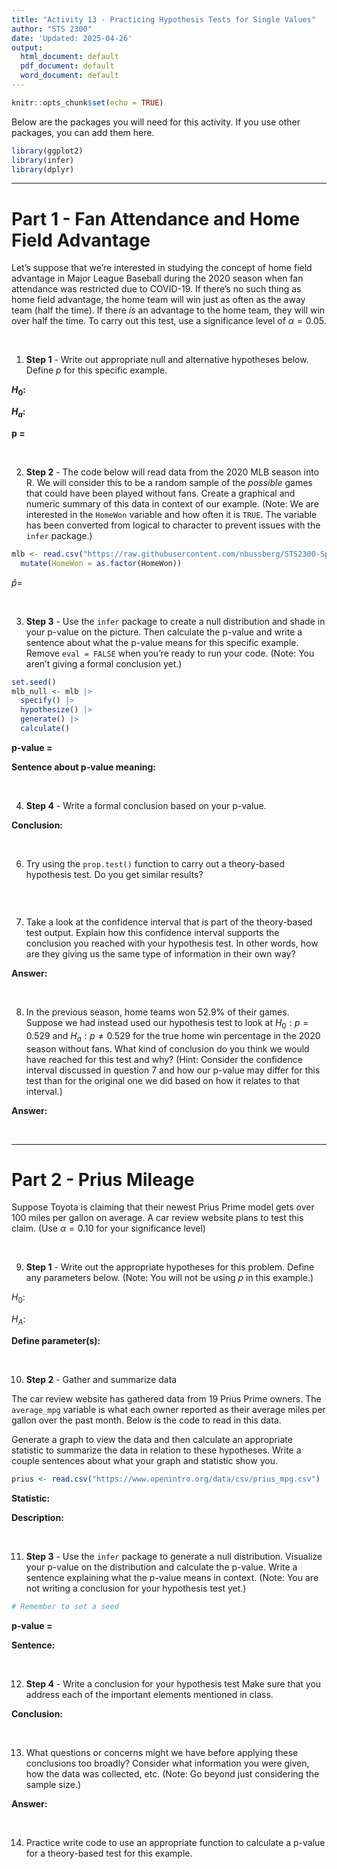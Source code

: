 ```yaml
---
title: "Activity 13 - Practicing Hypothesis Tests for Single Values"
author: "STS 2300"
date: 'Updated: 2025-04-26'
output:
  html_document: default
  pdf_document: default
  word_document: default
---
```


```r
knitr::opts_chunk$set(echo = TRUE)
```

Below are the packages you will need for this activity. If you use other packages, you can add them here.

```r
library(ggplot2)
library(infer)
library(dplyr)
```

---


# Part 1 - Fan Attendance and Home Field Advantage

Let's suppose that we're interested in studying the concept of home field advantage in Major League Baseball during the 2020 season when fan attendance was restricted due to COVID-19. If there's no such thing as home field advantage, the home team will win just as often as the away team (half the time). If there *is* an advantage to the home team, they will win over half the time. To carry out this test, use a significance level of $\alpha = 0.05$.


<br>


1. **Step 1** - Write out appropriate null and alternative hypotheses below. Define $p$ for this specific example.

**$H_0:$**

**$H_a:$**

**p =**

<br>


2. **Step 2** - The code below will read data from the 2020 MLB season into R. We will consider this to be a random sample of the *possible* games that could have been played without fans. Create a graphical and numeric summary of this data in context of our example. (Note: We are interested in the `HomeWon` variable and how often it is `TRUE`. The variable has been converted from logical to character to prevent issues with the `infer` package.)

```r
mlb <- read.csv("https://raw.githubusercontent.com/nbussberg/STS2300-Spring2025/refs/heads/main/Data/mlb_2020.csv") |> 
  mutate(HomeWon = as.factor(HomeWon))
```

$\hat{p} =$

<br>


3. **Step 3** - Use the `infer` package to create a null distribution and shade in your p-value on the picture. Then calculate the p-value and write a sentence about what the p-value means for this specific example. Remove `eval = FALSE` when you're ready to run your code. (Note: You aren't giving a formal conclusion yet.)

```r
set.seed()
mlb_null <- mlb |> 
  specify() |> 
  hypothesize() |> 
  generate() |> 
  calculate()
```

**p-value = **

**Sentence about p-value meaning: **

<br>


4. **Step 4** - Write a formal conclusion based on your p-value.

**Conclusion: **

<br>


6. Try using the `prop.test()` function to carry out a theory-based hypothesis test. Do you get similar results?

```r

```

<br>


7. Take a look at the confidence interval that is part of the theory-based test output. Explain how this confidence interval supports the conclusion you reached with your hypothesis test. In other words, how are they giving us the same type of information in their own way?

**Answer:**

<br>


8. In the previous season, home teams won 52.9% of their games. Suppose we had instead used our hypothesis test to look at $H_0: p = 0.529$ and $H_a: p \ne 0.529$ for the true home win percentage in the 2020 season without fans. What kind of conclusion do you think we would have reached for this test and why? (Hint: Consider the confidence interval discussed in question 7 and how our p-value may differ for this test than for the original one we did based on how it relates to that interval.)

**Answer:**

<br>


---

# Part 2 - Prius Mileage

Suppose Toyota is claiming that their newest Prius Prime model gets over 100 miles per gallon on average. A car review website plans to test this claim. (Use $\alpha = 0.10$ for your significance level)

<br>


9. **Step 1** - Write out the appropriate hypotheses for this problem. Define any parameters below. (Note: You will not be using $p$ in this example.)

$H_0:$

$H_A:$

**Define parameter(s):**

<br>


10. **Step 2** - Gather and summarize data

The car review website has gathered data from 19 Prius Prime owners. The `average_mpg` variable is what each owner reported as their average miles per gallon over the past month. Below is the code to read in this data. 

Generate a graph to view the data and then calculate an appropriate statistic to summarize the data in relation to these hypotheses. Write a couple sentences about what your graph and statistic show you.

```r
prius <- read.csv("https://www.openintro.org/data/csv/prius_mpg.csv")
```

**Statistic:**

**Description:**

<br>


11. **Step 3** - Use the `infer` package to generate a null distribution. Visualize your p-value on the distribution and calculate the p-value. Write a sentence explaining what the p-value means in context. (Note: You are not writing a conclusion for your hypothesis test yet.)

```r
# Remember to set a seed
```

**p-value =**

**Sentence:**

<br>


12. **Step 4** - Write a conclusion for your hypothesis test Make sure that you address each of the important elements mentioned in class.

**Conclusion:**


<br>


13. What questions or concerns might we have before applying these conclusions too broadly? Consider what information you were given, how the data was collected, etc. (Note: Go beyond just considering the sample size.)

**Answer:**

<br>


14. Practice write code to use an appropriate function to calculate a p-value for a theory-based test for this example.

```r

```

